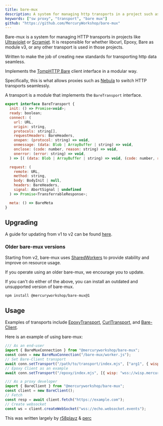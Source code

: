 ```yaml
---
title: bare-mux
description: A system for managing http transports in a project such as Scramjet.
keywords: ["sw proxy", "transport", "bare mux"]
github: "https://github.com/MercuryWorkshop/bare-mux"
---
```


Bare-mux is a system for managing HTTP transports in projects like [Ultraviolet](/proxies/ultraviolet) or [Scramjet](/proxies/scramjet).
It is responsible for whether libcurl, Epoxy, Bare as module v3, or any other transport is used in those projects.

Written to make the job of creating new standards for transporting http data seamless.

Implements the [TompHTTP Bare](https://github.com/tomphttp/specifications/) client interface in a modular way.

Specifically, this is what allows proxies such as [Nebula](/services/nebula) to switch HTTP transports seamlessly.

A transport is a module that implements the `BareTransport` interface.

```js
export interface BareTransport {
  init: () => Promise<void>;
  ready: boolean;
  connect: (
    url: URL,
    origin: string,
    protocols: string[],
    requestHeaders: BareHeaders,
    onopen: (protocol: string) => void,
    onmessage: (data: Blob | ArrayBuffer | string) => void,
    onclose: (code: number, reason: string) => void,
    onerror: (error: string) => void,
  ) => [( (data: Blob | ArrayBuffer | string) => void, (code: number, reason: string) => void )] => void;

  request: (
    remote: URL,
    method: string,
    body: BodyInit | null,
    headers: BareHeaders,
    signal: AbortSignal | undefined
  ) => Promise<TransferrableResponse>;

  meta: () => BareMeta
}
```

## Upgrading

A guide for updating from v1 to v2 can be found [here](https://github.com/MercuryWorkshop/bare-mux/blob/master/documentation/Upgrading.md).

### Older bare-mux versions

Starting from v2, bare-mux uses [SharedWorkers](https://developer.mozilla.org/en-US/docs/Web/API/SharedWorker) to provide stability and improve on resource usage.

If you operate using an older bare-mux, we encourage you to update.

If you can't do either of the above, you can install an outdated and unsupported version of bare-mux.

```bash
npm install @mercuryworkshop/bare-mux@1
```

## Usage

Examples of transports include [EpoxyTransport](/transports/epoxy-transport), [CurlTransport](/transports/curl-transport), and [Bare-Client](https://github.com/MercuryWorkshop/Bare-as-module3).

Here is an example of using bare-mux:

```js
/// As an end-user
import { BareMuxConnection } from "@mercuryworkshop/bare-mux";
const conn = new BareMuxConnection("/bare-mux/worker.js");
// Set Bare-Client transport
await conn.setTransport("/path/to/transport/index.mjs", ["arg1", { wisp: "wss://wisp.mercurywork.shop" }, "arg3"]);
// Epoxy Client as an example
await conn.setTransport("/epoxy/index.mjs", [{ wisp: "wss://wisp.mercurywork.shop/" }]);
```

```js
/// As a proxy developer
import { BareClient } from "@mercuryworkshop/bare-mux";
const client = new BareClient();
// Fetch
const resp = await client.fetch("https://example.com");
// Create websocket
const ws = client.createWebSocket("wss://echo.websocket.events");
```

This was written largely by [r58playz](https://github.com/r58playz) & [perc](https://github.com/percslol)
